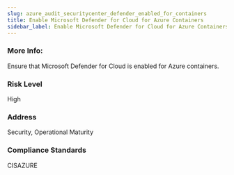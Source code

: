 ```yaml
---
slug: azure_audit_securitycenter_defender_enabled_for_containers
title: Enable Microsoft Defender for Cloud for Azure Containers
sidebar_label: Enable Microsoft Defender for Cloud for Azure Containers
---
```


### More Info:

Ensure that Microsoft Defender for Cloud is enabled for Azure containers.

### Risk Level

High

### Address

Security, Operational Maturity

### Compliance Standards

CISAZURE

